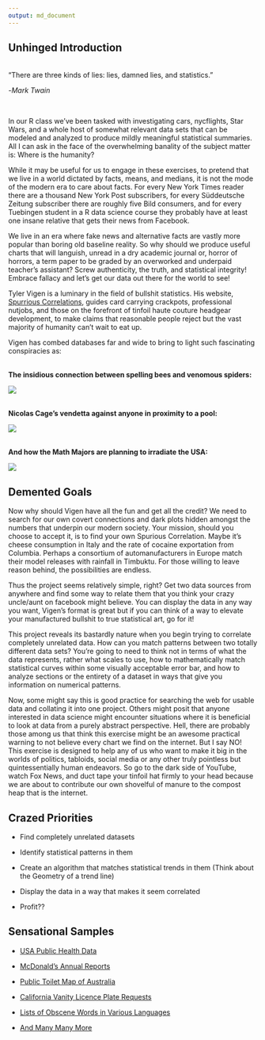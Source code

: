 ```yaml
---
output: md_document
---
```


## Unhinged Introduction

<br>
"There are three kinds of lies: lies, damned lies, and statistics."

-*Mark Twain*

<br>

In our R class we've been tasked with investigating cars, nycflights, Star Wars, and a whole host of somewhat relevant data sets that can be modeled and analyzed to produce mildly 
meaningful statistical summaries. All I can ask in the face of the overwhelming banality
of the subject matter is: Where is the humanity? 

While it may be useful for us to engage in these exercises, to pretend that we live
in a world dictated by facts, means, and medians, it is not the mode of the modern era
to care about facts. For every New York Times reader there are a thousand New York Post
subscribers, for every Süddeutsche Zeitung subscriber there are roughly five Bild consumers,
and for every Tuebingen student in a R data science course they probably have at least
one insane relative that gets their news from Facebook.

We live in an era where fake news and alternative facts are vastly more popular than
boring old baseline reality. So why should we produce useful charts that will languish,
unread in a dry academic journal or, horror of horrors, a term paper to be graded by
an overworked and underpaid teacher's assistant? Screw authenticity, the truth, and
statistical integrity! Embrace fallacy and let's get our data out there for the world
to see! 

Tyler Vigen is a luminary in the field of bullshit statistics. His website, [Spurrious Correlations](https://tylervigen.com/spurious-correlations), guides card carrying crackpots,
professional nutjobs, and those on the forefront of tinfoil haute couture headgear development, to make claims that reasonable people reject but the vast majority
of humanity can't wait to eat up.

Vigen has combed databases far and wide to bring to light such fascinating conspiracies
as:

<br>
**The insidious connection between spelling bees and venomous spiders:**

![](Bees.png)

<br>
**Nicolas Cage's vendetta against anyone in proximity to a pool:**

![](Cage.png)

<br>
**And how the Math Majors are planning to irradiate the USA:**

![](Math.png)

## Demented Goals

Now why should Vigen have all the fun and get all the credit? We need to search
for our own covert connections and dark plots hidden amongst the numbers 
that underpin our modern society. Your mission, should you choose to accept it,
is to find your own Spurious Correlation. Maybe it's cheese consumption in Italy
and the rate of cocaine exportation from Columbia. Perhaps a consortium of 
automanufacturers in Europe match their model releases with rainfall in Timbuktu.
For those willing to leave reason behind, the possibilities are endless.

Thus the project seems relatively simple, right? Get two data sources from anywhere
and find some way to relate them that you think your crazy uncle/aunt on facebook
might believe. You can display the data in any way you want, Vigen's format is 
great but if you can think of a way to elevate your manufactured bullshit to true
statistical art, go for it!

This project reveals its bastardly nature when you begin trying to correlate
completely unrelated data. How can you match patterns between two totally different
data sets? You're going to need to think not in terms of what the data represents, 
rather what scales to use, how to mathematically match statistical curves within
some visually acceptable error bar, and how to analyze sections or the entirety
of a dataset in ways that give you information on numerical patterns. 

Now, some might say this is good practice for searching the web for usable data 
and collating it into one project. Others might posit that anyone interested in data science might encounter situations where it is beneficial to look at data from a purely abstract perspective. Hell, there are probably those among us that think this exercise might be an awesome practical warning to not believe every chart we find on the internet. But I say NO! This exercise is designed to help any of us who want to make it big in the worlds of politics, tabloids, social media or any other truly pointless but quintessentially human endeavors. So go to the dark side of YouTube, watch Fox News, and duct tape your tinfoil hat firmly to your head because we are about to contribute our own shovelful of manure to the compost heap that is the internet.

## Crazed Priorities

-   Find completely unrelated datasets

-   Identify statistical patterns in them

-   Create an algorithm that matches statistical trends in them (Think about the Geometry of a trend line)

-   Display the data in a way that makes it seem correlated

-   Profit??

## Sensational Samples

-   [USA Public Health Data](https://wonder.cdc.gov/)

-   [McDonald's Annual Reports](https://corporate.mcdonalds.com/corpmcd/investors/financial-information.html)

-   [Public Toilet Map of Australia](https://data.gov.au/dataset/ds-dga-553b3049-2b8b-46a2-95e6-640d7986a8c1/details)

-   [California Vanity Licence Plate Requests](https://github.com/veltman/ca-license-plates)

-   [Lists of Obscene Words in Various Languages](https://github.com/LDNOOBW/List-of-Dirty-Naughty-Obscene-and-Otherwise-Bad-Words)

-   [And Many Many More   ](https://github.com/awesomedata/awesome-public-datasets)
